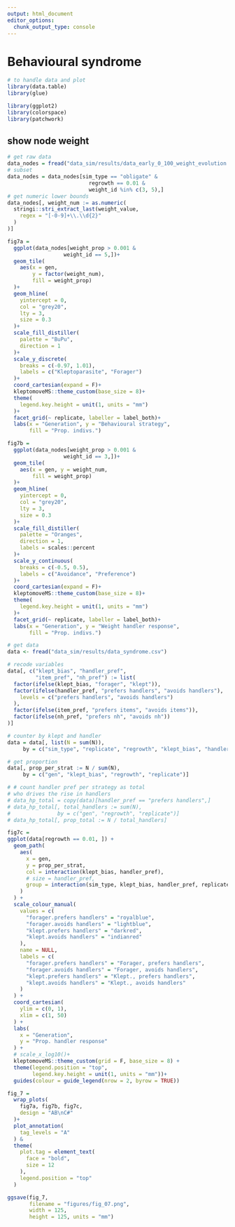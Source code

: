 ```yaml
---
output: html_document
editor_options: 
  chunk_output_type: console
---
```


# Behavioural syndrome

```r
# to handle data and plot
library(data.table)
library(glue)

library(ggplot2)
library(colorspace)
library(patchwork)
```

## show node weight

```r
# get raw data
data_nodes = fread("data_sim/results/data_early_0_100_weight_evolution.csv")
# subset
data_nodes = data_nodes[sim_type == "obligate" &
                          regrowth == 0.01 &
                          weight_id %in% c(3, 5),]
# get numeric lower bounds
data_nodes[, weight_num := as.numeric(
  stringi::stri_extract_last(weight_value,
    regex = "[-0-9]+\\.\\d{2}"
  )
)]
```

```r
fig7a =
  ggplot(data_nodes[weight_prop > 0.001 &
                  weight_id == 5,])+
  geom_tile(
    aes(x = gen, 
        y = factor(weight_num),
        fill = weight_prop)
  )+
  geom_hline(
    yintercept = 0,
    col = "grey20",
    lty = 3,
    size = 0.3
  )+
  scale_fill_distiller(
    palette = "BuPu",
    direction = 1
  )+
  scale_y_discrete(
    breaks = c(-0.97, 1.01),
    labels = c("Kleptoparasite", "Forager")
  )+
  coord_cartesian(expand = F)+
  kleptomoveMS::theme_custom(base_size = 8)+
  theme(
    legend.key.height = unit(1, units = "mm")
  )+
  facet_grid(~ replicate, labeller = label_both)+
  labs(x = "Generation", y = "Behavioural strategy",
       fill = "Prop. indivs.")
```

```r
fig7b = 
  ggplot(data_nodes[weight_prop > 0.001 &
                  weight_id == 3,])+
  geom_tile(
    aes(x = gen, y = weight_num,
        fill = weight_prop)
  )+
  geom_hline(
    yintercept = 0,
    col = "grey20",
    lty = 3,
    size = 0.3
  )+
  scale_fill_distiller(
    palette = "Oranges",
    direction = 1,
    labels = scales::percent
  )+
  scale_y_continuous(
    breaks = c(-0.5, 0.5),
    labels = c("Avoidance", "Preference")
  )+
  coord_cartesian(expand = F)+
  kleptomoveMS::theme_custom(base_size = 8)+
  theme(
    legend.key.height = unit(1, units = "mm")
  )+
  facet_grid(~ replicate, labeller = label_both)+
  labs(x = "Generation", y = "Weight handler response",
       fill = "Prop. indivs.")
```

```r
# get data
data <- fread("data_sim/results/data_syndrome.csv")

# recode variables
data[, c("klept_bias", "handler_pref",
         "item_pref", "nh_pref") := list(
  factor(ifelse(klept_bias, "forager", "klept")),
  factor(ifelse(handler_pref, "prefers handlers", "avoids handlers"),
    levels = c("prefers handlers", "avoids handlers")
  ),
  factor(ifelse(item_pref, "prefers items", "avoids items")),
  factor(ifelse(nh_pref, "prefers nh", "avoids nh"))
)]
```

```r
# counter by klept and handler
data = data[, list(N = sum(N)), 
     by = c("sim_type", "replicate", "regrowth", "klept_bias", "handler_pref", "gen")]

# get proportion
data[, prop_per_strat := N / sum(N), 
     by = c("gen", "klept_bias", "regrowth", "replicate")]

# # count handler pref per strategy as total
# who drives the rise in handlers
# data_hp_total = copy(data)[handler_pref == "prefers handlers",]
# data_hp_total[, total_handlers := sum(N),
#               by = c("gen", "regrowth", "replicate")]
# data_hp_total[, prop_total := N / total_handlers]
```

```r
fig7c =
ggplot(data[regrowth == 0.01, ]) +
  geom_path(
    aes(
      x = gen,
      y = prop_per_strat,
      col = interaction(klept_bias, handler_pref),
      # size = handler_pref,
      group = interaction(sim_type, klept_bias, handler_pref, replicate)
    )
  ) +
  scale_colour_manual(
    values = c(
      "forager.prefers handlers" = "royalblue",
      "forager.avoids handlers" = "lightblue",
      "klept.prefers handlers" = "darkred",
      "klept.avoids handlers" = "indianred"
    ),
    name = NULL,
    labels = c(
      "forager.prefers handlers" = "Forager, prefers handlers",
      "forager.avoids handlers" = "Forager, avoids handlers",
      "klept.prefers handlers" = "Klept., prefers handlers",
      "klept.avoids handlers" = "Klept., avoids handlers"
    )
  ) +
  coord_cartesian(
    ylim = c(0, 1),
    xlim = c(1, 50)
  ) +
  labs(
    x = "Generation",
    y = "Prop. handler response"
  ) +
  # scale_x_log10()+
  kleptomoveMS::theme_custom(grid = F, base_size = 8) +
  theme(legend.position = "top",
        legend.key.height = unit(1, units = "mm"))+
  guides(colour = guide_legend(nrow = 2, byrow = TRUE))
```

```r
fig_7 =
  wrap_plots(
    fig7a, fig7b, fig7c,
    design = "AB\nC#"
  )+
  plot_annotation(
    tag_levels = "A"
  ) &
  theme(
    plot.tag = element_text(
      face = "bold",
      size = 12
    ),
    legend.position = "top"
  )
```


```r
ggsave(fig_7,
       filename = "figures/fig_07.png",
       width = 125,
       height = 125, units = "mm")
```

